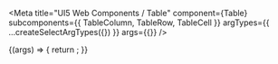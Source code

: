 

<Meta
  title="UI5 Web Components / Table"
  component={Table}
  subcomponents={{ TableColumn, TableRow, TableCell }}
  argTypes={{
    ...createSelectArgTypes({})
  }}
  args={{}}
/>

<DocsHeader />

<Canvas>
  <Story name="Default">
    {(args) => {
      return <Table {...args} />;
    }}
  </Story>
</Canvas>

<ArgsTable story="." />
